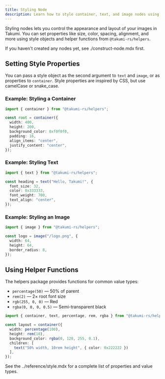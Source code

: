 ```yaml
---
title: Styling Node
description: Learn how to style container, text, and image nodes using @takumi-rs/helpers
---
```


Styling nodes lets you control the appearance and layout of your images in Takumi. You can set properties like size, color, spacing, alignment, and more using style objects and helper functions from `@takumi-rs/helpers`.

If you haven't created any nodes yet, see <include>./construct-node.mdx</include> first.

## Setting Style Properties

You can pass a style object as the second argument to `text` and `image`, or as properties to `container`. Style properties are inspired by CSS, but use camelCase or snake_case.

### Example: Styling a Container

```typescript
import { container } from "@takumi-rs/helpers";

const root = container({
  width: 400,
  height: 200,
  background_color: 0xf0f0f0,
  padding: 16,
  align_items: "center",
  justify_content: "center",
});
```

### Example: Styling Text

```typescript
import { text } from "@takumi-rs/helpers";

const heading = text("Hello, Takumi!", {
  font_size: 32,
  color: 0x333333,
  font_weight: 700,
  text_align: "center",
});
```

### Example: Styling an Image

```typescript
import { image } from "@takumi-rs/helpers";

const logo = image("/logo.png", {
  width: 64,
  height: 64,
  border_radius: 8,
});
```

## Using Helper Functions

The helpers package provides functions for common value types:

- `percentage(50)` — 50% of parent
- `rem(2)` — 2× root font size
- `rgb(255, 0, 0)` — Red
- `rgba(0, 0, 0, 0.5)` — Semi-transparent black

```typescript
import { container, text, percentage, rem, rgba } from "@takumi-rs/helpers";

const layout = container({
  width: percentage(100),
  height: rem(10),
  background_color: rgba(0, 128, 255, 0.1),
  children: [
    text("50% width, 10rem height", { color: 0x222222 })
  ],
});
```

See the <include>../reference/style.mdx</include> for a complete list of properties and value types. 